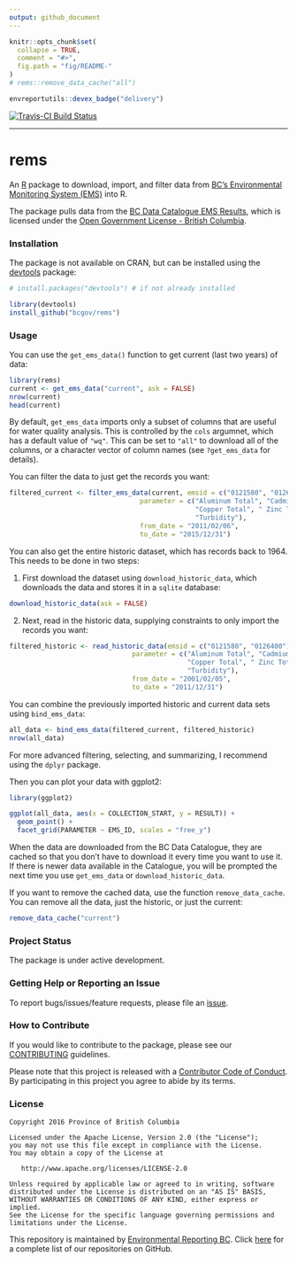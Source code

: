 ```yaml
---
output: github_document
---
```


<!-- README.md is generated from README.Rmd. Please edit that file -->

```r
knitr::opts_chunk$set(
  collapse = TRUE,
  comment = "#>",
  fig.path = "fig/README-"
)
# rems::remove_data_cache("all")
```


```r
envreportutils::devex_badge("delivery")
```

[![Travis-CI Build Status](https://travis-ci.org/bcgov/rems.svg?branch=master)](https://travis-ci.org/bcgov/rems)

---

# rems

An [R](https://www.r-project.org) package to download, import, and filter data from [BC's Environmental Monitoring System (EMS)](http://www2.gov.bc.ca/gov/content?id=47D094EF8CF94B5A85F62F03D4956C0C) into R.

The package pulls data from the [BC Data Catalogue EMS Results](https://catalogue.data.gov.bc.ca/dataset/949f2233-9612-4b06-92a9-903e817da659), which is licensed under the [Open Government License - British Columbia](http://www2.gov.bc.ca/gov/content?id=A519A56BC2BF44E4A008B33FCF527F61).

### Installation

The package is not available on CRAN, but can be installed using
the [devtools](https://github.com/hadley/devtools) package:

```r
# install.packages("devtools") # if not already installed

library(devtools)
install_github("bcgov/rems")

```


### Usage

You can use the `get_ems_data()` function to get current (last two years) of data:

```r
library(rems)
current <- get_ems_data("current", ask = FALSE)
nrow(current)
head(current)
```

By default, `get_ems_data` imports only a subset of columns that are useful for 
water quality analysis. This is controlled by the `cols` argumnet, which has a 
default value of `"wq"`. This can be set to `"all"` to download all of the columns, 
or a character vector of column names (see `?get_ems_data` for details).

You can filter the data to just get the records you want:

```r
filtered_current <- filter_ems_data(current, emsid = c("0121580", "0126400"), 
                                 parameter = c("Aluminum Total", "Cadmium Total", 
                                               "Copper Total", " Zinc Total", 
                                               "Turbidity"),
                                 from_date = "2011/02/06", 
                                 to_date = "2015/12/31")
```


You can also get the entire historic dataset, which has records back to 1964. This needs to be done in two steps: 

1. First download the dataset using `download_historic_data`, which downloads 
the data and stores it in a `sqlite` database:

```r
download_historic_data(ask = FALSE)
```

2. Next, read in the historic data, supplying constraints to only import the records you want:

```r
filtered_historic <- read_historic_data(emsid = c("0121580", "0126400"),
                               parameter = c("Aluminum Total", "Cadmium Total",
                                             "Copper Total", " Zinc Total",
                                             "Turbidity"),
                               from_date = "2001/02/05",
                               to_date = "2011/12/31")
```

You can combine the previously imported historic and current data sets using `bind_ems_data`:

```r
all_data <- bind_ems_data(filtered_current, filtered_historic)
nrow(all_data)
```

For more advanced filtering, selecting, and summarizing, I recommend using the `dplyr` package.

Then you can plot your data with ggplot2:

```r
library(ggplot2)

ggplot(all_data, aes(x = COLLECTION_START, y = RESULT)) + 
  geom_point() + 
  facet_grid(PARAMETER ~ EMS_ID, scales = "free_y")
```

When the data are downloaded from the BC Data Catalogue, they are cached so that 
you don't have to download it every time you want to use it. If there is newer 
data available in the Catalogue, you will be prompted the next time you use 
`get_ems_data` or `download_historic_data`.

If you want to remove the cached data, use the function `remove_data_cache`. You 
can remove all the data, just the historic, or just the current:

```r
remove_data_cache("current")
```


### Project Status

The package is under active development.

### Getting Help or Reporting an Issue

To report bugs/issues/feature requests, please file an 
[issue](https://github.com/bcgov/rcaaqs/issues/).

### How to Contribute

If you would like to contribute to the package, please see our 
[CONTRIBUTING](CONTRIBUTING.md) guidelines.

Please note that this project is released with a [Contributor Code of Conduct](CODE_OF_CONDUCT.md). By participating in this project you agree to abide by its terms.

### License

    Copyright 2016 Province of British Columbia

    Licensed under the Apache License, Version 2.0 (the "License");
    you may not use this file except in compliance with the License.
    You may obtain a copy of the License at 

       http://www.apache.org/licenses/LICENSE-2.0

    Unless required by applicable law or agreed to in writing, software
    distributed under the License is distributed on an "AS IS" BASIS,
    WITHOUT WARRANTIES OR CONDITIONS OF ANY KIND, either express or implied.
    See the License for the specific language governing permissions and
    limitations under the License.
    
This repository is maintained by [Environmental Reporting BC](http://www2.gov.bc.ca/gov/content?id=FF80E0B985F245CEA62808414D78C41B). Click [here](https://github.com/bcgov/EnvReportBC-RepoList) for a complete list of our repositories on GitHub.